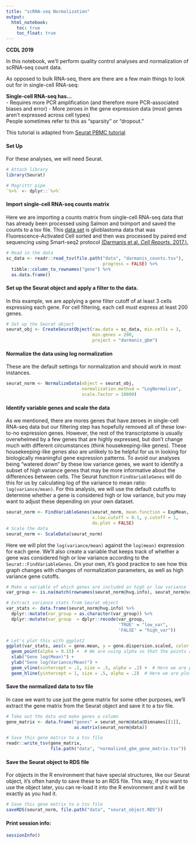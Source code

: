 ```yaml
---
title: "scRNA-seq Normalization"
output:   
  html_notebook: 
    toc: true
    toc_float: true
---
```


**CCDL 2019**

In this notebook, we'll perform quality control analyses and normalization of 
scRNA-seq count data. 

As opposed to bulk RNA-seq, there are there are a few main things to look out for
in single-cell RNA-seq:

**Single-cell RNA-seq has...**  
- Requires more PCR amplification (and therefore more PCR-associated biases and error)
- More zeroes in the gene expression data (most genes aren't expressed across cell types)  
People sometimes refer to this as "sparsity" or "dropout."

This tutorial is adapted from 
[Seurat PBMC tutorial](https://satijalab.org/seurat/pbmc3k_tutorial.html)
  
#### Set Up 
For these analyses, we will need Seurat. 
```r
# Attach library
library(Seurat)

# Magrittr pipe
`%>%` <- dplyr::`%>%`
```

#### Import single-cell RNA-seq counts matrix
Here we are importing a counts matrix from single-cell RNA-seq data that has 
already been processed using Salmon and tximport and saved the counts to a tsv 
file. 
This [data set](https://www.ncbi.nlm.nih.gov/geo/query/acc.cgi?acc=GSE84465) 
is glioblastoma data that was Fluorescence-Activated Cell sorted 
and then was processed by paired end sequencing using Smart-seq2 protocol 
[(Darmanis et al. *Cell Reports*. 2017.).](https://www.ncbi.nlm.nih.gov/pubmed/29091775) 
```r
# Read in the data
sc_data <- readr::read_tsv(file.path("data", "darmanis_counts.tsv"), 
                                     progress = FALSE) %>% 
  tibble::column_to_rownames("gene") %>% 
  as.data.frame()
```

#### Set up the Seurat object and apply a filter to the data. 
In this example, we are applying a gene filter cutoff of at least 3 cells 
expressing each gene. 
For cell filtering, each cell must express at least 200 genes.
```r

# Set up the Seurat object 
seurat_obj <- CreateSeuratObject(raw.data = sc_data, min.cells = 3,
                                 min.genes = 200, 
                                 project = "darmanis_gbm")
```

#### Normalize the data using log normalization
These are the default settings for normalization and should work in most 
instances. 
```r
seurat_norm <- NormalizeData(object = seurat_obj, 
                             normalization.method = "LogNormalize",
                             scale.factor = 10000)
```

#### Identify variable genes and scale the data

As we mentioned, there are mores genes that have zeroes in single-cell RNA-seq 
data but our filtering step has hopefully removed all of these low-to-no 
expression genes.
However, the rest of the transcriptome is usually overwhelmed by a few genes that 
are highly expressed, but don't change much with different circumstances (think 
housekeeping-like genes). 
These housekeeping-like genes also are unlikely to be helpful for us in looking 
for biologically meaningful gene expression patterns. 
To avoid our analyses being "watered down" by these low variance genes, we want to
identify a subset of high variance genes that may be more informative about the 
differences between cells. 
The Seurat function `FindVariableGenes` will do this for us by calculating 
log of the variance to mean ratio: `log(variance/mean)`.
For this analysis, we will use the default cutoffs to determine whether a gene 
is considered high or low variance, but you may want to adjust these depending
on your own dataset. 
```r
seurat_norm <- FindVariableGenes(seurat_norm, mean.function = ExpMean,
                                 x.low.cutoff = 0.1, y.cutoff = 1,
                                 do.plot = FALSE)
# Scale the data
seurat_norm <- ScaleData(seurat_norm)
```
Here we will plot the `log(variance/mean)` against the `log(mean)` expression 
for each gene.
We'll also create a variable that keeps track of whether a gene was considered
high or low variance according to the `Seurat::FindVariableGenes`.
On your own, it's good practice to see how this graph changes 
with changes of normalization parameters, as well as high variance gene cutoffs. 
```r
# Make a variable of which genes are included as high or low variance
var_group <- is.na(match(rownames(seurat_norm@hvg.info), seurat_norm@var.genes))

# Extract variance stats from Seurat object
var_stats <- data.frame(seurat_norm@hvg.info) %>%
  dplyr::mutate(var_group = as.character(var_group)) %>%
  dplyr::mutate(var_group  = dplyr::recode(var_group,
                                           'TRUE' = "low_var", 
                                           'FALSE' = "high_var"))

# Let's plot this with ggplot2
ggplot(var_stats, aes(x = gene.mean, y = gene.dispersion.scaled, color = var_group)) +
  geom_point(alpha = 0.15) +  # We are using alpha so that the points are more see-through
  xlab("Gene log(Mean)") +
  ylab("Gene log(Variance/Mean)") + 
  geom_vline(xintercept = .1, size = .5, alpha = .2) +  # Here we are plotting our variance cutoff
  geom_hline(yintercept = 1, size = .5, alpha = .2)  # Here we are plotting our expression cutoff
```

#### Save the normalized data to tsv file
In case we want to use just the gene matrix for some other purposes, we'll 
extract the gene matrix from the Seurat object and save it to a tsv file. 
```r
# Take out the data and make genes a column
gene_matrix <- data.frame("genes" = seurat_norm@data@Dimnames[[1]],
                          as.matrix(seurat_norm@data))

# Save this gene matrix to a tsv file
readr::write_tsv(gene_matrix, 
                 file.path("data", "normalized_gbm_gene_matrix.tsv"))
```

#### Save the Seurat object to RDS file
For objects in the R environment that have special structures, like our Seurat
object, it's often handy to save these to an RDS file. 
This way, if you want to use the object later, you can re-load it into the R
environment and it will be exactly as you had it. 
```r
# Save this gene matrix to a tsv file
saveRDS(seurat_norm, file.path("data", "seurat_object.RDS"))
```

#### Print session info:
```r
sessionInfo()
```
